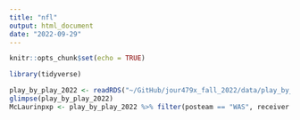 ```yaml
---
title: "nfl"
output: html_document
date: "2022-09-29"
---
```


```r
knitr::opts_chunk$set(echo = TRUE)
```

```r
library(tidyverse)
```
```r
play_by_play_2022 <- readRDS("~/GitHub/jour479x_fall_2022/data/play_by_play_2022.rds") 
glimpse(play_by_play_2022)
McLaurinpxp <- play_by_play_2022 %>% filter(posteam == "WAS", receiver == "T.McLaurin",  game_half == "Half1")
```


